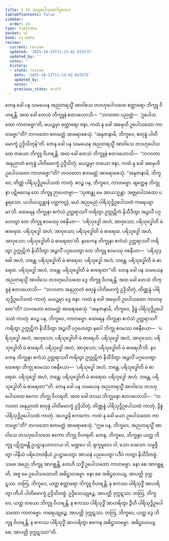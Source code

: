 ```yaml
---
title: 2.24 သံဃုပေါသထာဒိပ္ပဘေဒ
tableOfContents: false
sidebar:
  order: 24
type: tipitaka
basket: vi
book: vi-maha
review:
  current: review
  updated: '2025-10-22T11:23:42.015575'
  updated_by: ''
  notes: ''
  history:
  - state: review
    date: '2025-10-22T11:23:42.015575'
    updated_by: ''
    notes: ''
    previous_state: draft
---
```



<ReviewStatus review={frontmatter.review} showDetails={true} />

<HypothesisAnnotation frontmatter={frontmatter} />

<DynamicBreadcrumb />

<Division number="168" book="vi-maha" e="ch" v="3" p="166">

<Paragraph number="700" book="vi-maha">
တေန ခေါ ပန သမယေန အညတရသ္မိံ အာဝါသေ တဒဟုပေါသထေ စတ္တာရော ဘိက္ခူ ဝိဟရန္တိ. အထ ခေါ တေသံ ဘိက္ခူနံ ဧတဒဟောသိ—  “ဘဂဝတာ ပညတ္တံ—  ‘ဥပေါသထော ကာတဗ္ဗော’တိ, မယဉ္စမှာ စတ္တာရော ဇနာ, ကထံ နု ခေါ အမှေဟိ ဥပေါသထော ကာတဗ္ဗော”တိ? ဘဂဝတော ဧတမတ္ထံ အာရောစေသုံ. “အနုဇာနာမိ, ဘိက္ခဝေ, စတုန္နံ ပါတိမောက္ခံ ဥဒ္ဒိသိတုန်”တိ.
</Paragraph>

<Paragraph number="701" book="vi-maha">
တေန ခေါ ပန သမယေန အညတရသ္မိံ အာဝါသေ တဒဟုပေါသထေ တယော ဘိက္ခူ ဝိဟရန္တိ. အထ ခေါ တေသံ ဘိက္ခူနံ ဧတဒဟောသိ—  “ဘဂဝတာ အနုညာတံ စတုန္နံ ပါတိမောက္ခံ ဥဒ္ဒိသိတုံ, မယဉ္စမှာ တယော ဇနာ, ကထံ နု ခေါ အမှေဟိ ဥပေါသထော ကာတဗ္ဗော”တိ? ဘဂဝတော ဧတမတ္ထံ အာရောစေသုံ. “အနုဇာနာမိ, ဘိက္ခဝေ, တိဏ္ဏံ ပါရိသုဒ္ဓိဥပေါသထံ ကာတုံ. ဧဝဉ္စ ပန, ဘိက္ခဝေ, ကာတဗ္ဗော. ဗျတ္တေန ဘိက္ခုနာ ပဋိဗလေန တေ ဘိက္ခူ ဉာပေတဗ္ဗာ—
</Paragraph>

<Paragraph number="702" book="vi-maha">
‘သုဏန္တု မေ အာယသ္မန္တာ. အဇ္ဇုပေါသထော ပန္နရသော. ယဒါယသ္မန္တာနံ ပတ္တကလ္လံ, မယံ အညမညံ ပါရိသုဒ္ဓိဥပေါသထံ ကရေယျာမာ’တိ.
</Paragraph>

<Paragraph number="703" book="vi-maha">
ထေရေန ဘိက္ခုနာ ဧကံသံ ဥတ္တရာသင်္ဂံ ကရိတွာ ဥက္ကုဋိကံ နိသီဒိတွာ အဉ္ဇလိံ ပဂ္ဂဟေတွာ တေ ဘိက္ခူ ဧဝမဿု ဝစနီယာ—  ‘ပရိသုဒ္ဓေါ အဟံ, အာဝုသော; ပရိသုဒ္ဓေါတိ မံ ဓာရေထ. ပရိသုဒ္ဓေါ အဟံ, အာဝုသော; ပရိသုဒ္ဓေါတိ မံ ဓာရေထ. ပရိသုဒ္ဓေါ အဟံ, အာဝုသော; ပရိသုဒ္ဓေါတိ မံ ဓာရေထာ’တိ.
</Paragraph>

<Paragraph number="704" book="vi-maha">
နဝကေန ဘိက္ခုနာ ဧကံသံ ဥတ္တရာသင်္ဂံ ကရိတွာ ဥက္ကုဋိကံ နိသီဒိတွာ အဉ္ဇလိံ ပဂ္ဂဟေတွာ တေ ဘိက္ခူ ဧဝမဿု ဝစနီယာ—  ‘ပရိသုဒ္ဓေါ အဟံ, ဘန္တေ; ပရိသုဒ္ဓေါတိ မံ ဓာရေထ. ပရိသုဒ္ဓေါ အဟံ, ဘန္တေ; ပရိသုဒ္ဓေါတိ မံ ဓာရေထ. ပရိသုဒ္ဓေါ အဟံ, ဘန္တေ; ပရိသုဒ္ဓေါတိ မံ ဓာရေထာ’”တိ.
</Paragraph>

<Paragraph number="705" book="vi-maha">
တေန ခေါ ပန သမယေန အညတရသ္မိံ အာဝါသေ တဒဟုပေါသထေ ဒွေ ဘိက္ခူ ဝိဟရန္တိ. အထ ခေါ တေသံ ဘိက္ခူနံ ဧတဒဟောသိ—  “ဘဂဝတာ အနုညာတံ စတုန္နံ ပါတိမောက္ခံ ဥဒ္ဒိသိတုံ, တိဏ္ဏန္နံ ပါရိသုဒ္ဓိဥပေါသထံ ကာတုံ. မယဉ္စမှာ ဒွေ ဇနာ. ကထံ နု ခေါ အမှေဟိ ဥပေါသထော ကာတဗ္ဗော”တိ? ဘဂဝတော ဧတမတ္ထံ အာရောစေသုံ. “အနုဇာနာမိ, ဘိက္ခဝေ, ဒွိန္နံ ပါရိသုဒ္ဓိဥပေါသထံ ကာတုံ. ဧဝဉ္စ ပန, ဘိက္ခဝေ, ကာတဗ္ဗော. ထေရေန ဘိက္ခုနာ ဧကံသံ ဥတ္တရာသင်္ဂံ ကရိတွာ ဥက္ကုဋိကံ နိသီဒိတွာ အဉ္ဇလိံ ပဂ္ဂဟေတွာ နဝေါ ဘိက္ခု ဧဝမဿ ဝစနီယော—  ‘ပရိသုဒ္ဓေါ အဟံ, အာဝုသော; ပရိသုဒ္ဓေါတိ မံ ဓာရေဟိ. ပရိသုဒ္ဓေါ အဟံ, အာဝုသော; ပရိသုဒ္ဓေါတိ မံ ဓာရေဟိ. ပရိသုဒ္ဓေါ အဟံ, အာဝုသော; ပရိသုဒ္ဓေါတိ မံ ဓာရေဟီ’တိ.
</Paragraph>

<Paragraph number="706" book="vi-maha">
နဝကေန ဘိက္ခုနာ ဧကံသံ ဥတ္တရာသင်္ဂံ ကရိတွာ ဥက္ကုဋိကံ နိသီဒိတွာ အဉ္ဇလိံ ပဂ္ဂဟေတွာ ထေရော ဘိက္ခု ဧဝမဿ ဝစနီယော—  ‘ပရိသုဒ္ဓေါ အဟံ, ဘန္တေ; ပရိသုဒ္ဓေါတိ မံ ဓာရေထ. ပရိသုဒ္ဓေါ အဟံ, ဘန္တေ; ပရိသုဒ္ဓေါတိ မံ ဓာရေထ. ပရိသုဒ္ဓေါ အဟံ, ဘန္တေ; ပရိသုဒ္ဓေါတိ မံ ဓာရေထာ’”တိ.
</Paragraph>

<Paragraph number="707" book="vi-maha">
တေန ခေါ ပန သမယေန အညတရသ္မိံ အာဝါသေ တဒဟုပေါသထေ ဧကော ဘိက္ခု ဝိဟရတိ. အထ ခေါ တဿ ဘိက္ခုနော ဧတဒဟောသိ—  “ဘဂဝတာ အနုညာတံ စတုန္နံ ပါတိမောက္ခံ ဥဒ္ဒိသိတုံ, တိဏ္ဏန္နံ ပါရိသုဒ္ဓိဥပေါသထံ ကာတုံ, ဒွိန္နံ ပါရိသုဒ္ဓိဥပေါသထံ ကာတုံ. အဟဉ္စမှိ ဧကကော. ကထံ နု ခေါ မယာ ဥပေါသထော ကာတဗ္ဗော”တိ? ဘဂဝတော ဧတမတ္ထံ အာရောစေသုံ. “ဣဓ ပန, ဘိက္ခဝေ, အညတရသ္မိံ အာဝါသေ တဒဟုပေါသထေ ဧကော ဘိက္ခု ဝိဟရတိ. တေန, ဘိက္ခဝေ, ဘိက္ခုနာ ယတ္ထ ဘိက္ခူ ပဋိက္ကမန္တိ ဥပဋ္ဌာနသာလာယ ဝါ, မဏ္ဍပေ ဝါ, ရုက္ခမူလေ ဝါ, သော ဒေသော သမ္မဇ္ဇိတွာ ပါနီယံ ပရိဘောဇနီယံ ဥပဋ္ဌာပေတွာ အာသနံ ပညပေတွာ ပဒီပံ ကတွာ နိသီဒိတဗ္ဗံ. သစေ အညေ ဘိက္ခူ အာဂစ္ဆန္တိ, တေဟိ သဒ္ဓိံ ဥပေါသထော ကာတဗ္ဗော. နော စေ အာဂစ္ဆန္တိ, အဇ္ဇ မေ ဥပေါသထောတိ အဓိဋ္ဌာတဗ္ဗော. နော စေ အဓိဋ္ဌဟေယျ, အာပတ္တိ ဒုက္ကဋဿ.
</Paragraph>

<Paragraph number="708" book="vi-maha">
တတြ, ဘိက္ခဝေ, ယတ္ထ စတ္တာရော ဘိက္ခူ ဝိဟရန္တိ, န ဧကဿ ပါရိသုဒ္ဓိံ အာဟရိတွာ တီဟိ ပါတိမောက္ခံ ဥဒ္ဒိသိတဗ္ဗံ. ဥဒ္ဒိသေယျုဉ္စေ, အာပတ္တိ ဒုက္ကဋဿ. တတြ, ဘိက္ခဝေ, ယတ္ထ တယော ဘိက္ခူ ဝိဟရန္တိ, န ဧကဿ ပါရိသုဒ္ဓိံ အာဟရိတွာ ဒွီဟိ ပါရိသုဒ္ဓိဥပေါသထော ကာတဗ္ဗော. ကရေယျုဉ္စေ, အာပတ္တိ ဒုက္ကဋဿ. တတြ, ဘိက္ခဝေ, ယတ္ထ ဒွေ ဘိက္ခူ ဝိဟရန္တိ, န ဧကဿ ပါရိသုဒ္ဓိံ အာဟရိတွာ ဧကေန အဓိဋ္ဌာတဗ္ဗော. အဓိဋ္ဌဟေယျ စေ, အာပတ္တိ ဒုက္ကဋဿာ”တိ.
</Paragraph>
</Division>